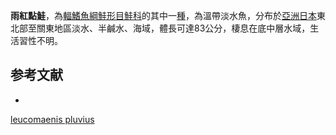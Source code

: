 {{Speciesbox
| name = 雨紅點鮭
| image = 
| image_width = 250px
| status = NE
| status_system = IUCN3.1
| genus = Salvelinus
| species = leucomaenis pluvius
| authority = [[Hilgendorf|Hilgendorf]], 1876
| synonyms = *''Salmo pluvius '',Hilgendorf, 1876
*''Salvelinus pluvius'',Hilgendorf, 1876
}}

'''雨紅點鮭'''，為[[輻鰭魚綱|輻鰭魚綱]][[鮭形目|鮭形目]][[鮭科|鮭科]]的其中一[[種|種]]，為溫帶淡水魚，分布於[[亞洲|亞洲]][[日本|日本]]東北部至關東地區淡水、半鹹水、海域，體長可達83公分，棲息在底中層水域，生活習性不明。

==参考文献==
*{{FishBase_species|genus=Salvelinus|species=leucomaenis pluvius|year=2015|month=10}}
{{Taxonbar|from=Q14305517}}

[[Category:紅點鮭屬|leucomaenis pluvius]]
